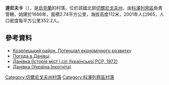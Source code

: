 {{coord|50|51|56|N|31|12|42|E|scale:100000|display=title}}

'''達尼夫卡'''（{{lang-uk|Данівка}}），是[[烏克蘭|烏克蘭]]的村落，位於該國北部[[切爾尼戈夫州|切爾尼戈夫州]]，由[[科澤列齊區|科澤列齊區]]負責管轄，始建於1666年，面積2.74平方公里，海拔高度112米，2001年人口965，人口密度每平方公里352.2人。

==參考資料==
*[http://cg.gov.ua/web_docs/1/2014/03/docs/KOZELETS.PDF Козелецький район. Потенціал економічного розвитку]
* [http://weather.in.ua/ua/chernigovskaja/6370 Погода в Данівці]
* [http://ukrssr.com.ua/chernig/kozeletskiy/danivka-kozeletskiy Данівка (Історія міст і сіл Української РСР, 1972)]
* [http://ukrainaincognita.com/chernigivska-oblast/kozeletskyi-raion/danivka/danivka Данівка (Україна Інкогніта)]

[[Category:切爾尼戈夫州村落|Category:切爾尼戈夫州村落]]
[[Category:科澤列齊區村落|Category:科澤列齊區村落]]


{{Chernihiv-geo-stub}}